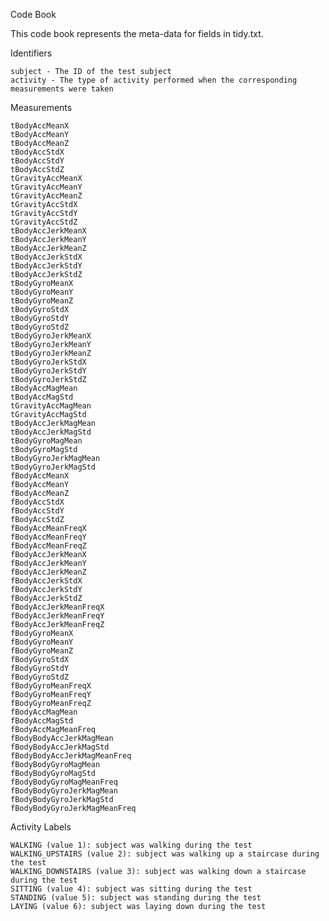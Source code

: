 Code Book

This code book represents the meta-data for fields in tidy.txt.

Identifiers

    subject - The ID of the test subject
    activity - The type of activity performed when the corresponding measurements were taken

Measurements

    tBodyAccMeanX
    tBodyAccMeanY
    tBodyAccMeanZ
    tBodyAccStdX
    tBodyAccStdY
    tBodyAccStdZ
    tGravityAccMeanX
    tGravityAccMeanY
    tGravityAccMeanZ
    tGravityAccStdX
    tGravityAccStdY
    tGravityAccStdZ
    tBodyAccJerkMeanX
    tBodyAccJerkMeanY
    tBodyAccJerkMeanZ
    tBodyAccJerkStdX
    tBodyAccJerkStdY
    tBodyAccJerkStdZ
    tBodyGyroMeanX
    tBodyGyroMeanY
    tBodyGyroMeanZ
    tBodyGyroStdX
    tBodyGyroStdY
    tBodyGyroStdZ
    tBodyGyroJerkMeanX
    tBodyGyroJerkMeanY
    tBodyGyroJerkMeanZ
    tBodyGyroJerkStdX
    tBodyGyroJerkStdY
    tBodyGyroJerkStdZ
    tBodyAccMagMean
    tBodyAccMagStd
    tGravityAccMagMean
    tGravityAccMagStd
    tBodyAccJerkMagMean
    tBodyAccJerkMagStd
    tBodyGyroMagMean
    tBodyGyroMagStd
    tBodyGyroJerkMagMean
    tBodyGyroJerkMagStd
    fBodyAccMeanX
    fBodyAccMeanY
    fBodyAccMeanZ
    fBodyAccStdX
    fBodyAccStdY
    fBodyAccStdZ
    fBodyAccMeanFreqX
    fBodyAccMeanFreqY
    fBodyAccMeanFreqZ
    fBodyAccJerkMeanX
    fBodyAccJerkMeanY
    fBodyAccJerkMeanZ
    fBodyAccJerkStdX
    fBodyAccJerkStdY
    fBodyAccJerkStdZ
    fBodyAccJerkMeanFreqX
    fBodyAccJerkMeanFreqY
    fBodyAccJerkMeanFreqZ
    fBodyGyroMeanX
    fBodyGyroMeanY
    fBodyGyroMeanZ
    fBodyGyroStdX
    fBodyGyroStdY
    fBodyGyroStdZ
    fBodyGyroMeanFreqX
    fBodyGyroMeanFreqY
    fBodyGyroMeanFreqZ
    fBodyAccMagMean
    fBodyAccMagStd
    fBodyAccMagMeanFreq
    fBodyBodyAccJerkMagMean
    fBodyBodyAccJerkMagStd
    fBodyBodyAccJerkMagMeanFreq
    fBodyBodyGyroMagMean
    fBodyBodyGyroMagStd
    fBodyBodyGyroMagMeanFreq
    fBodyBodyGyroJerkMagMean
    fBodyBodyGyroJerkMagStd
    fBodyBodyGyroJerkMagMeanFreq

Activity Labels

    WALKING (value 1): subject was walking during the test
    WALKING_UPSTAIRS (value 2): subject was walking up a staircase during the test
    WALKING_DOWNSTAIRS (value 3): subject was walking down a staircase during the test
    SITTING (value 4): subject was sitting during the test
    STANDING (value 5): subject was standing during the test
    LAYING (value 6): subject was laying down during the test
